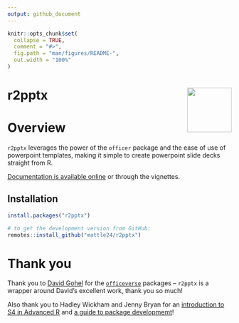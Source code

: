 ```yaml
---
output: github_document
---
```


<!-- README.md is generated from README.Rmd. Please edit that file -->

```r
knitr::opts_chunk$set(
  collapse = TRUE,
  comment = "#>",
  fig.path = "man/figures/README-",
  out.width = "100%"
)
```


# r2pptx  <img src="man/figures/logo.png" align="right" width="100" />

<!-- badges: start -->
<!-- badges: end -->

# Overview 

`r2pptx` leverages the power of the `officer` package and the ease of use of powerpoint
templates, making it simple to create powerpoint slide decks straight from R.

[Documentation is available online](https://mattle24.github.io/r2pptx/) or through the vignettes. 

## Installation

``` r
install.packages("r2pptx")

# to get the development version from GitHub:
remotes::install_github("mattle24/r2pptx")
```

# Thank you

Thank you to [David Gohel](https://github.com/davidgohel) for the [`officeverse`](https://ardata-fr.github.io/officeverse/) packages -- `r2pptx` is a wrapper
around David's excellent work, thank you so much!

Also thank you to Hadley Wickham and Jenny Bryan for an [introduction to S4 in Advanced R](https://adv-r.hadley.nz/s4.html) and [a guide to package developmemt](https://r-pkgs.org/index.html)!
